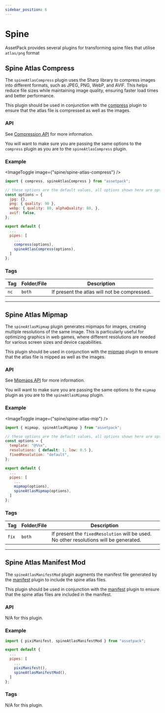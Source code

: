 ```yaml
---
sidebar_position: 6
---
```


# Spine

AssetPack provides several plugins for transforming spine files that utilise `atlas/png` format

## Spine Atlas Compress

The `spineAtlasCompress` plugin uses the Sharp library to compress images into different formats, such as JPEG, PNG, WebP, and AVIF. This helps reduce file sizes while maintaining image quality, ensuring faster load times and better performance.

This plugin should be used in conjunction with the [compress](/docs/guide/pipes/compress) plugin to ensure that the atlas file is compressed as well as the images.

### API

See [Compression API](/docs/guide/pipes/compress) for more information.

You will want to make sure you are passing the same options to the `compress` plugin as you are to the `spineAtlasCompress` plugin.

### Example

<ImageToggle image={"spine/spine-atlas-compress"} />

```js
import { compress, spineAtlasCompress } from "assetpack";

// these options are the default values, all options shown here are optional
const options = {
  jpg: {},
  png: { quality: 90 },
  webp: { quality: 80, alphaQuality: 80, },
  avif: false,
};

export default {
  ...
  pipes: [
    ...
    compress(options),
    spineAtlasCompress(options),
  ]
};
```

### Tags

| Tag  | Folder/File | Description                                     |
| ---- | ----------- | ----------------------------------------------- |
| `nc` | `both`      | If present the atlas will not be compressed. |

---

## Spine Atlas Mipmap

The `spineAtlasMipmap` plugin generates mipmaps for images, creating multiple resolutions of the same image. This is particularly useful for optimizing graphics in web games, where different resolutions are needed for various screen sizes and device capabilities.

This plugin should be used in conjunction with the [mipmap](/docs/guide/pipes/mipmap) plugin to ensure that the atlas file is mipped as well as the images.

### API

See [Mipmaps API](/docs/guide/pipes/mipmap) for more information.

You will want to make sure you are passing the same options to the `mipmap` plugin as you are to the `spineAtlasMipmap` plugin.

### Example

<ImageToggle image={"spine/spine-atlas-mip"} />

```js
import { mipmap, spineAtlasMipmap } from "assetpack";

// these options are the default values, all options shown here are optional
const options = {
  template: "@%%x",
  resolutions: { default: 1, low: 0.5 },
  fixedResolution: "default",
};

export default {
  ...
  pipes: [
    ...
    mipmap(options),
    spineAtlasMipmap(options),
  ]
};
```

### Tags

| Tag   | Folder/File | Description                                                                            |
| ----- | ------ | -------------------------------------------------------------------------------------- |
| `fix` | `both` | If present the `fixedResolution` will be used. No other resolutions will be generated. |

---

## Spine Atlas Manifest Mod

The `spineAtlasManifestMod` plugin augments the manifest file generated by the [manifest](/docs/guide/pipes/manifest) plugin to include the spine atlas files.

This plugin should be used in conjunction with the [manifest](/docs/guide/pipes/manifest) plugin to ensure that the spine atlas files are included in the manifest.

### API

N/A for this plugin.

### Example

```js
import { pixiManifest, spineAtlasManifestMod } from "assetpack";

export default {
  ...
  pipes: [
    ...
    pixiManifest(),
    spineAtlasManifestMod(),
  ]
};
```

### Tags

N/A for this plugin.
